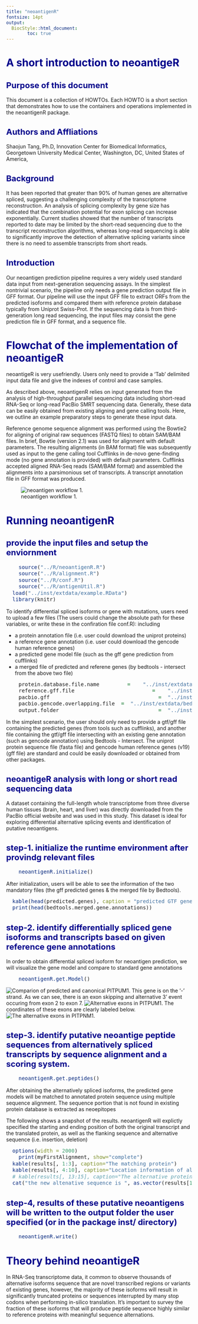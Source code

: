 ```yaml
---
title: "neoantigenR"
fontsize: 14pt
output:
  BiocStyle::html_document:
        toc: true
---
```

<!--
%% \VignetteEngine{knitr::rmarkdown}
%\VignetteIndexEntry{neoantigeR}
-->

<style type="text/css">

body{ /* Normal  */
      font-size: 14px;
  }
td {  /* Table  */
  font-size: 14px;
}
h1.title {
  font-size: 38px;
  color: DarkRed;
}
h1 { /* Header 1 */
  font-size: 28px;
  color: DarkBlue;
}
h2 { /* Header 2 */
    font-size: 22px;
  color: DarkBlue;
}
h3 { /* Header 3 */
  font-size: 18px;
  font-family: "Times New Roman", Times, serif;
  color: DarkBlue;
}
code.r{ /* Code block */
    font-size: 14px;
}
pre { /* Code block - determines code spacing between lines */
    font-size: 14px;
}
</style>



# A short introduction to neoantigeR

## Purpose of this document

This document is a collection of HOWTOs. Each HOWTO is a short section that demonstrates how to use the containers and operations implemented in the neoantigenR package.

## Authors and Affliations

Shaojun Tang, Ph.D, Innovation Center for Biomedical Informatics, Georgetown University Medical Center, Washington, DC, United States of America,

## Background

It has been reported that greater than 90% of human genes are alternative spliced, suggesting a challenging complexity of the transcriptome reconstruction. An analysis of splicing complexity by gene size has indicated that the combination potential for exon splicing can increase exponentially. Current studies showed that the number of transcripts reported to date may be limited by the short-read sequencing due to the transcript reconstruction algorithms, whereas long-read sequencing is able to significantly improve the detection of alternative splicing variants since there is no need to assemble transcripts from short reads. 

## Introduction

Our neoantigen prediction pipeline requires a very widely used standard data input from next-generation sequencing assays. In the simplest nontrivial scenario, the pipeline only needs a gene prediction output file in GFF format. Our pipeline will use the input GFF file to extract ORFs from the predicted isoforms and compared them with reference protein database typically from Uniprot Swiss-Prot. If the sequencing data is from third-generation long read sequencing, the input files may consist the gene prediction file in GFF format, and a sequence file. 


# Flowchat of the implementation of neoantigeR

neoantigeR is very usefriendly. Users only need to provide a 'Tab' delimited input data file and give the indexes of control and case samples.

As described above, neoantigenR relies on input generated from the analysis of high-throughput parallel sequencing data including short-read RNA-Seq or long-read PacBio SMRT sequencing data. Generally, these data can be easily obtained from existing aligning and gene calling tools. Here, we outline an example preparatory steps to generate these input data.

Reference genome sequence alignment was performed using the Bowtie2 for aligning of original raw sequences (FASTQ files) to obtain SAM/BAM files. In brief, Bowtie (version 2.1) was used for alignment with default parameters. The resulting alignments (in BAM format) file was subsequently used as input to the gene calling tool Cufflinks in de-novo gene-finding mode (no gene annotation is provided) with default parameters. Cufflinks accepted aligned RNA-Seq reads (SAM/BAM format) and assembled the alignments into a parsimonious set of transcripts. A transcript annotation file in GFF format was produced. 

![neoantigen workflow 1.](../inst/extdata/flowchart.png)


# Running neoantigenR

## provide the input files and setup the enviornment


```r
	source("../R/neoantigenR.R")
	source("../R/alignment.R")
	source("../R/conf.R")
	source("../R/antigenUtil.R")
  load("../inst/extdata/example.RData")
  library(knitr)
```

To identify differential spliced isoforms or gene with mutations, users need to upload a few files (The users could change the absolute path for these variables, or write these in the confiration file conf.R): including

* a protein annotation file (i.e. user could download the uniprot proteins)
* a reference gene annotation (i.e. user could download the gencode human reference genes)
* a predicted gene model file (such as the gff gene prediction from cufflinks)
* a merged file of predicted and referene genes (by bedtools - intersect from the above two file)


```r

	protein.database.file.name		   =	"../inst/extdata/swissuniprots.fasta"
	reference.gff.file						   =	"../inst/extdata/gencode.v19.annotation.gff3"
	pacbio.gff							         =	"../inst/extdata/model.gff"
	pacbio.gencode.overlapping.file	 =	"../inst/extdata/bedtool.intersect.overlaps.txt"
	output.folder					         	 =	"../inst/extdata/"

```

In the simplest scenario, the user should only need to provide a gtf/gff file containing the predicted genes (from tools such as cufflinks), and another file containing the gtf/gff file intersecting with an existing gene annotation (such as gencode annotation) using Bedtools - Intersect. The uniprot protein sequence file (fasta file) and gencode human reference genes (v19) (gff file) are standard and could be easily downloaded or obtained from other packages.

## neoantigeR analysis with long or short read sequencing data

A dataset containing the full-length whole transcriptome from three diverse human tissues (brain, heart, and liver) was directly downloaded from the PacBio official website and was used in this study. This dataset is ideal for exploring differential alternative splicing events and identification of putative neoantigens.

## step-1. initialize the runtime environment after provindg relevant files

```r

	neoantigenR.initialize()

```

After initialization, users will be able to see the information of the two mandatory files (the gff predicted genes & the merged file by Bedtools).


```r
  kable(head(predicted.genes), caption = "predicted GTF gene models")
  print(head(bedtools.merged.gene.annotations))
```

## step-2. identify differentially spliced gene isoforms and transcripts based on given reference gene annotations

In order to obtain differential spliced isoform for neoantigen prediction, we will visualize the gene model and compare to standard gene annotations

```r

	neoantigenR.get.Model()

```

![Comparion of predicted and canonical PITPUM1.](../inst/extdata/PITPNM1.isoform.png)
This gene is on the '-' strand. As we can see, there is an exon skipping and alternative 3' event occuring from exon 2 to exon 7. 
![Alternative exons in PITPUM1.](../inst/extdata/PITPNM1_Exons_Cartoon.png)
The coordinates of these exons are clearly labeled below.
![The alternative exons in PITPNM1.](../inst/extdata/PITPNM1_Exons.png)


## step-3. identify putative neoantige peptide sequences from alternatively spliced transcripts by sequence alignment and a scoring system.


```r

	neoantigenR.get.peptides()

```

After obtaining the alternatively spliced isoforms, the predicted gene models will be matched to annotated protein sequence using multiple sequence alignment. The sequence portion that is not found in existing protein database is extracted as neoepitopes 

The following shows a snapshot of the results. neoantigenR will explictly specified the starting and ending position of both the original transcript and the translated protein, as well as the flanking sequence and alternative sequence (i.e. insertion, deletion)

```r
  options(width = 2000)
	print(myFirstAlignment, show="complete")
  kable(results[, 1:3], caption="The matching protein")
  kable(results[, 4:10], caption="Location information of alternative sequence")
  # kable(results[, 13:15], caption="The alternative protein")
  cat("the new altenative sequence is ", as.vector(results[1, 11]), "\n")

```


## step-4, results of these putative neoantigens will be written to the output folder the user specified (or in the package inst/ directory)

```r
	neoantigenR.write()

```



# Theory behind neoantigeR

In RNA-Seq transcriptome data, it common to observe thousands of alternative isoforms sequence that are novel transcribed regions or variants of existing genes, however, the majority of these isoforms will result in significantly truncated proteins or sequences interrupted by many stop codons when performing in-silico translation. It’s important to survey the fraction of these isoforms that will produce peptide sequence highly similar to reference proteins with meaningful sequence alternations.
